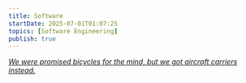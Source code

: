 ```yaml
---
title: Software
startDate: 2025-07-01T01:07:25
topics: [Software Engineering]
publish: true
---
```


[_We were promised bicycles for the mind, but we got aircraft carriers instead._](https://2020.programming-conference.org/home/salon-2020)

